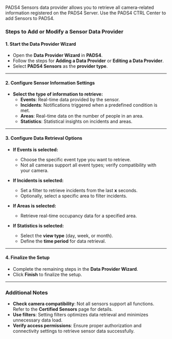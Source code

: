 
PADS4 Sensors data provider allows you to retrieve all camera-related information registered on the PADS4 Server. Use the PADS4 CTRL Center to add Sensors to PADS4.

### Steps to Add or Modify a Sensor Data Provider

#### 1. Start the Data Provider Wizard
- Open the **Data Provider Wizard** in **PADS4**.
- Follow the steps for **Adding a Data Provider** or **Editing a Data Provider**.
- Select **PADS4 Sensors** as the **provider type**.

---

#### 2. Configure Sensor Information Settings
- **Select the type of information to retrieve:**
  - **Events**: Real-time data provided by the sensor.
  - **Incidents**: Notifications triggered when a predefined condition is met.
  - **Areas**: Real-time data on the number of people in an area.
  - **Statistics**: Statistical insights on incidents and areas.

---

#### 3. Configure Data Retrieval Options

- **If Events is selected:**
  - Choose the specific event type you want to retrieve.
  - Not all cameras support all event types; verify compatibility with your camera.
  
- **If Incidents is selected:**
  - Set a filter to retrieve incidents from the last **x** seconds.
  - Optionally, select a specific area to filter incidents.

- **If Areas is selected:**
  - Retrieve real-time occupancy data for a specified area.

- **If Statistics is selected:**
  - Select the **view type** (day, week, or month).
  - Define the **time period** for data retrieval.

---

#### 4. Finalize the Setup
- Complete the remaining steps in the **Data Provider Wizard**.
- Click **Finish** to finalize the setup.

---

### Additional Notes
- **Check camera compatibility**: Not all sensors support all functions. Refer to the **Certified Sensors** page for details.
- **Use filters**: Setting filters optimizes data retrieval and minimizes unnecessary data load.
- **Verify access permissions**: Ensure proper authorization and connectivity settings to retrieve sensor data successfully.

